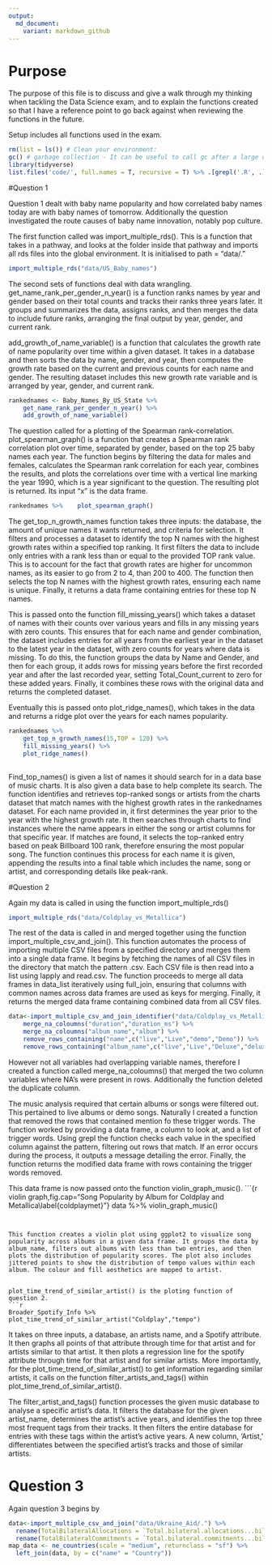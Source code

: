```yaml
---
output:
  md_document:
    variant: markdown_github
---
```


# Purpose

The purpose of this file is to discuss and give a walk through my thinking when tackling the Data Science exam, and to explain the functions created so that I have a reference point to go back against when reviewing the functions in the future. 


Setup includes all functions used in the exam. 
```r

rm(list = ls()) # Clean your environment:
gc() # garbage collection - It can be useful to call gc after a large object has been removed, as this may prompt R to return memory to the operating system.
library(tidyverse)
list.files('code/', full.names = T, recursive = T) %>% .[grepl('.R', .)] %>% as.list() %>% walk(~source(.))
```
#Question 1

Question 1 dealt with baby name popularity and how correlated baby names today are with baby names of tomorrow. Additionally the question investigated the route causes of baby name innovation, notably pop culture.

The first function called was import_multiple_rds(). This is a function that takes in a pathway, and looks at the folder inside that pathway and imports all rds files into the global environment. It is initialised to path = "data/."
```r
import_multiple_rds("data/US_Baby_names")
```

The second sets of functions deal with data wrangling. get_name_rank_per_gender_n_year() is a function ranks names by year and gender based on their total counts and tracks their ranks three years later. It groups and summarizes the data, assigns ranks, and then merges the data to include future ranks, arranging the final output by year, gender, and current rank.

add_growth_of_name_variable() is a function that calculates the growth rate of name popularity over time within a given dataset. It takes in a database and then sorts the data by name, gender, and year, then computes the growth rate based on the current and previous counts for each name and gender. The resulting dataset includes this new growth rate variable and is arranged by year, gender, and current rank. 

```r
rankednames <- Baby_Names_By_US_State %>% 
    get_name_rank_per_gender_n_year() %>% 
    add_growth_of_name_variable() 
```

The question called for a plotting of the Spearman rank-correlation. plot_spearman_graph() is a function that creates a Spearman rank correlation plot over time, separated by gender, based on the top 25 baby names each year. The function begins by filtering the data for males and females, calculates the Spearman rank correlation for each year, combines the results, and plots the correlations over time with a vertical line marking the year 1990, which is a year significant to the question. The resulting plot is returned. Its input "x" is the data frame. 
```r
rankednames %>%    plot_spearman_graph()
```


The get_top_n_growth_names function takes three inputs: the database, the amount of unique names it wants returned, and criteria for selection. It filters and processes a dataset to identify the top N names with the highest growth rates within a specified top ranking. It first filters the data to include only entries with a rank less than or equal to the provided TOP rank value. This is to account for the fact that growth rates are higher for uncommon names, as its easier to go from 2 to 4, than 200 to 400. 
The function then selects the top N names with the highest growth rates, ensuring each name is unique. Finally, it returns a data frame containing entries for these top N names.

This is passed onto the function fill_missing_years() which takes a dataset of names with their counts over various years and fills in any missing years with zero counts. This ensures that for each name and gender combination, the dataset includes entries for all years from the earliest year in the dataset to the latest year in the dataset, with zero counts for years where data is missing.
To do this, the function groups the data by Name and Gender, and then for each group, it adds rows for missing years before the first recorded year and after the last recorded year, setting Total_Count_current to zero for these added years. Finally, it combines these rows with the original data and returns the completed dataset.

Eventually this is passed onto plot_ridge_names(), which takes in the data and returns a ridge plot over the years for each names popularity. 

```r

rankednames %>%
    get_top_n_growth_names(15,TOP = 120) %>% 
    fill_missing_years() %>% 
    plot_ridge_names()
    

```


Find_top_names() is given a list of names it should search for in a data base of music charts. It is also given a data base to help complete its search. The function identifies and retrieves top-ranked songs or artists from the charts dataset that match names with the highest growth rates in the rankednames dataset. For each name provided in, it first determines the year prior to the year with the highest growth rate. It then searches through charts to find instances where the name appears in either the song or artist columns for that specific year. If matches are found, it selects the top-ranked entry based on peak Billboard 100 rank, therefore ensuring the most popular song. 
The function continues this process for each name it is given, appending the results into a final table which includes the name, song or artist, and corresponding details like peak-rank. 



#Question 2

Again my data is called in using the function import_multiple_rds() 

```r
import_multiple_rds("data/Coldplay_vs_Metallica")
```

The rest of the data is called in and merged together using the function import_multiple_csv_and_join(). This function automates the process of importing multiple CSV files from a specified directory and merges them into a single data frame. It begins by fetching the names of all CSV files in the directory that match the pattern .csv. Each CSV file is then read into a list using lapply and read.csv. The function proceeds to merge all data frames in data_list iteratively using full_join, ensuring that columns with common names across data frames are used as keys for merging. Finally, it returns the merged data frame containing combined data from all CSV files.

```r
data<-import_multiple_csv_and_join_identifier("data/Coldplay_vs_Metallica") %>% 
    merge_na_coloumns("duration","duration_ms") %>% 
    merge_na_coloumns("album_name","album") %>% 
    remove_rows_containing("name",c("live","Live","demo","Demo")) %>% 
    remove_rows_containing("album_name",c("live","Live","Deluxe","deluxe","Remastered","Edition")) 

```

However not all variables had overlapping variable names, therefore I created a function called merge_na_coloumns() that merged the two column variables where NA's were present in rows. Additionally the function deleted the duplicate column.

The music analysis required that certain albums or songs were filtered out. This pertained to live albums or demo songs. Naturally I created a function that removed the rows that contained mention fo these trigger words. The function worked by providing a data frame, a column to look at, and a list of trigger words. Using grepl the function checks each value in the specified column against the pattern, filtering out rows that match. If an error occurs during the process, it outputs a message detailing the error. Finally, the function returns the modified data frame with rows containing the trigger words removed.

This data frame is now passed onto the function violin_graph_music().
```{r violin graph,fig.cap="Song Popularity by Album for Coldplay and Metallica\\label{coldplaymet}"}
data %>% violin_graph_music()

```


This function creates a violin plot using ggplot2 to visualize song popularity across albums in a given data frame. It groups the data by album_name, filters out albums with less than two entries, and then plots the distribution of popularity scores. The plot also includes jittered points to show the distribution of tempo values within each album. The colour and fill aesthetics are mapped to artist. 


plot_time_trend_of_similar_artist() is the ploting function of question 2.
```r
Broader_Spotify_Info %>%  plot_time_trend_of_similar_artist("Coldplay","tempo")

```

It takes on three inputs, a database, an artists name, and a Spotify attribute. It then graphs all points of that attribute through time for that artist and for artists similar to that artist.  It then plots a regression line for the spotify attribute through time for that artist and for similar artists. More importantly, for the plot_time_trend_of_similar_artist() to get information regarding similar artists, it calls on the function filter_artists_and_tags() within plot_time_trend_of_similar_artist().

The filter_artist_and_tags() function processes the given music database to analyse a specific artist's data. It filters the database for the given artist_name, determines the artist's active years, and identifies the top three most frequent tags from their tracks. It then filters the entire database for entries with these tags within the artist's active years. A new column, 'Artist,' differentiates between the specified artist's tracks and those of similar artists. 




# Question 3

Again question 3 begins by 

```r
data<-import_multiple_csv_and_join("data/Ukraine_Aid/.") %>%
  rename(TotalBilateralAllocations = `Total.bilateral.allocations...billion.`) %>% 
  rename(TotalBilateralCommitments = `Total.bilateral.commitments...billion.`)   
map_data <- ne_countries(scale = "medium", returnclass = "sf") %>%
  left_join(data, by = c("name" = "Country"))
```

















```r


```

```r


```




